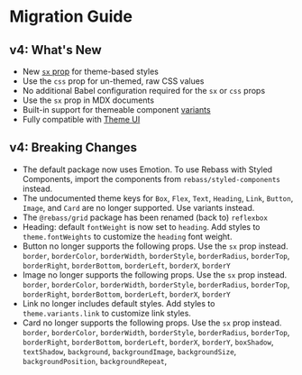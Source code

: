 
# Migration Guide

## v4: What's New

- New [`sx` prop](/props/#sx-prop) for theme-based styles
- Use the `css` prop for un-themed, raw CSS values
- No additional Babel configuration required for the `sx` or `css` props
- Use the `sx` prop in MDX documents
- Built-in support for themeable component [variants](/variants)
- Fully compatible with [Theme UI][]

[theme ui]: https://theme-ui.com

## v4: Breaking Changes

- The default package now uses Emotion. To use Rebass with Styled Components, import the components from `rebass/styled-components` instead.
- The undocumented theme keys for `Box`, `Flex`, `Text`, `Heading`, `Link`, `Button`, `Image`, and `Card` are no longer supported. Use variants instead.
- The `@rebass/grid` package has been renamed (back to) `reflexbox`
- Heading: default `fontWeight` is now set to `heading`. Add styles to `theme.fontWeights` to customize the `heading` font weight.
- Button no longer supports the following props. Use the `sx` prop instead.
  `border`, `borderColor`, `borderWidth`, `borderStyle`, `borderRadius`, `borderTop`, `borderRight`, `borderBottom`, `borderLeft`, `borderX`, `borderY`
- Image no longer supports the following props. Use the `sx` prop instead.
  `border`, `borderColor`, `borderWidth`, `borderStyle`, `borderRadius`, `borderTop`, `borderRight`, `borderBottom`, `borderLeft`, `borderX`, `borderY`
- Link no longer includes default styles. Add styles to `theme.variants.link` to customize link styles.
- Card no longer supports the following props. Use the `sx` prop instead.
  `border`, `borderColor`, `borderWidth`, `borderStyle`, `borderRadius`, `borderTop`, `borderRight`, `borderBottom`, `borderLeft`, `borderX`, `borderY`, `boxShadow`, `textShadow`, `background`, `backgroundImage`, `backgroundSize`, `backgroundPosition`, `backgroundRepeat`,


